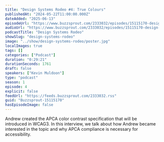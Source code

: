 ```yaml
---
title: "Design Systems Rodeo #4: True Colours"
publishedAt: "2024-05-22T11:00:00.000Z"
dateAdded: "2025-06-13"
episodeUrl: "https://www.buzzsprout.com/2333032/episodes/15115170-design-systems-rodeo-4-true-colours.mp3"
audioUrl: "https://www.buzzsprout.com/2333032/episodes/15115170-design-systems-rodeo-4-true-colours.mp3"
podcastTitle: "Design Systems Rodeo"
showSlug: "design-systems-rodeo"
image: "../show/design-systems-rodeo/poster.jpg"
localImages: true
tags: []
categories: ["Podcast"]
duration: "0:29:21"
durationSeconds: 1761
draft: false
speakers: ["Kevin Muldoon"]
type: "podcast"
season: 1
episode: 4
explicit: false
feedUrl: "https://feeds.buzzsprout.com/2333032.rss"
guid: "Buzzsprout-15115170"
hasEpisodeImage: false
---
```

Andrew created the APCA color contrast specification that will be introduced in WCAG3. In this interview, we talk about how Andrew became interested in the topic and why APCA compliance is necessary for accessibility.
